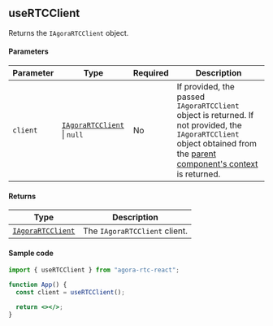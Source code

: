 ## useRTCClient

Returns the `IAgoraRTCClient` object.

#### Parameters

| Parameter | Type                                                                                                                     | Required | Description                                                                                                                                                                                                                                                                                                |
| --------- | ------------------------------------------------------------------------------------------------------------------------ | -------- | ---------------------------------------------------------------------------------------------------------------------------------------------------------------------------------------------------------------------------------------------------------------------------------------------------------- |
| `client`  | [`IAgoraRTCClient`](https://api-ref.agora.io/en/video-sdk/web/4.x/interfaces/iagorartcclient.html) &VerticalLine; `null` | No       | If provided, the passed `IAgoraRTCClient` object is returned. If not provided, the `IAgoraRTCClient` object obtained from the [parent component's context](https://api-ref.agora.io/en/video-sdk/reactjs/2.https://api-ref.agora.io/en/video-sdk/reactjs/2.x/functions/AgoraRTCProvider.html) is returned. |

#### Returns

| Type                                                                                               | Description                   |
| -------------------------------------------------------------------------------------------------- | ----------------------------- |
| [`IAgoraRTCClient`](https://api-ref.agora.io/en/video-sdk/web/4.x/interfaces/iagorartcclient.html) | The `IAgoraRTCClient` client. |

#### Sample code

```jsx
import { useRTCClient } from "agora-rtc-react";

function App() {
  const client = useRTCClient();

  return <></>;
}
```
